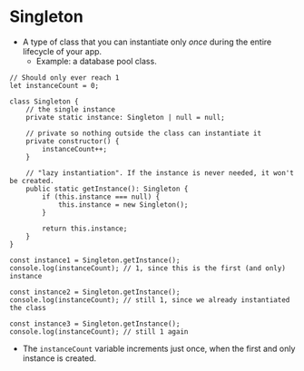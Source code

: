 # Singleton

-   A type of class that you can instantiate only _once_ during the entire lifecycle of your app.
    -   Example: a database pool class.

```
// Should only ever reach 1
let instanceCount = 0;

class Singleton {
	// the single instance
	private static instance: Singleton | null = null;

	// private so nothing outside the class can instantiate it
	private constructor() {
		instanceCount++;
	}

	// "lazy instantiation". If the instance is never needed, it won't be created.
	public static getInstance(): Singleton {
		if (this.instance === null) {
			this.instance = new Singleton();
		}

		return this.instance;
	}
}

const instance1 = Singleton.getInstance();
console.log(instanceCount); // 1, since this is the first (and only) instance

const instance2 = Singleton.getInstance();
console.log(instanceCount); // still 1, since we already instantiated the class

const instance3 = Singleton.getInstance();
console.log(instanceCount); // still 1 again
```

-   The `instanceCount` variable increments just once, when the first and only instance is created.
